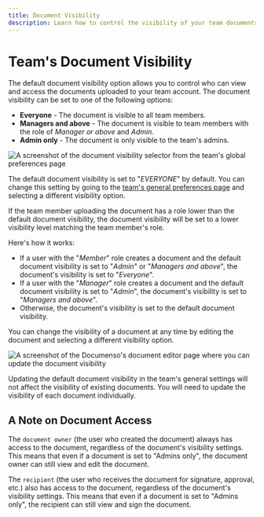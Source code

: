 ```yaml
---
title: Document Visibility
description: Learn how to control the visibility of your team documents.
---
```



# Team's Document Visibility

The default document visibility option allows you to control who can view and access the documents uploaded to your team account. The document visibility can be set to one of the following options:

- **Everyone** - The document is visible to all team members.
- **Managers and above** - The document is visible to team members with the role of _Manager or above_ and _Admin_.
- **Admin only** - The document is only visible to the team's admins.

![A screenshot of the document visibility selector from the team's global preferences page](/teams/team-preferences-document-visibility.webp)

The default document visibility is set to "_EVERYONE_" by default. You can change this setting by going to the [team's general preferences page](/users/teams/preferences) and selecting a different visibility option.

<Callout type="warning">
  If the team member uploading the document has a role lower than the default document visibility,
  the document visibility will be set to a lower visibility level matching the team member's role.
</Callout>

Here's how it works:

- If a user with the "_Member_" role creates a document and the default document visibility is set to "_Admin_" or "_Managers and above_", the document's visibility is set to "_Everyone_".
- If a user with the "_Manager_" role creates a document and the default document visibility is set to "_Admin_", the document's visibility is set to "_Managers and above_".
- Otherwise, the document's visibility is set to the default document visibility.

You can change the visibility of a document at any time by editing the document and selecting a different visibility option.

![A screenshot of the Documenso's document editor page where you can update the document visibility](/teams/document-visibility-settings.webp)

<Callout type="warning">
  Updating the default document visibility in the team's general settings will not affect the
  visibility of existing documents. You will need to update the visibility of each document
  individually.
</Callout>

## A Note on Document Access

The `document owner` (the user who created the document) always has access to the document, regardless of the document's visibility settings. This means that even if a document is set to "Admins only", the document owner can still view and edit the document.

The `recipient` (the user who receives the document for signature, approval, etc.) also has access to the document, regardless of the document's visibility settings. This means that even if a document is set to "Admins only", the recipient can still view and sign the document.
